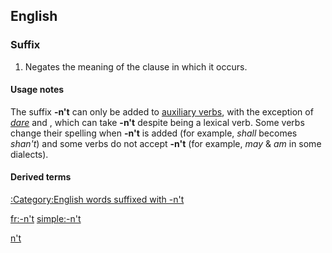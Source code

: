{{also|not}}
==English==

===Suffix===
{{infl|en|suffix|head=[[n't|-n’t]]|sort=nt}}

# Negates the meaning of the clause in which it occurs.

====Usage notes====
The suffix '''-n't''' can only be added to [[auxiliary verb]]s, with the exception of ''[[dare]]'' and {{term|need}}, which can take '''-n't''' despite being a lexical verb. Some verbs change their spelling when '''-n't''' is added (for example, ''shall'' becomes ''shan't'') and some verbs do not accept '''-n't''' (for example, ''may'' & ''am'' in some dialects).

====Derived terms====
[[:Category:English words suffixed with -n't]]
[[Category:English nonproductive suffixes|n't]]

[[fr:-n't]]
[[simple:-n't]]